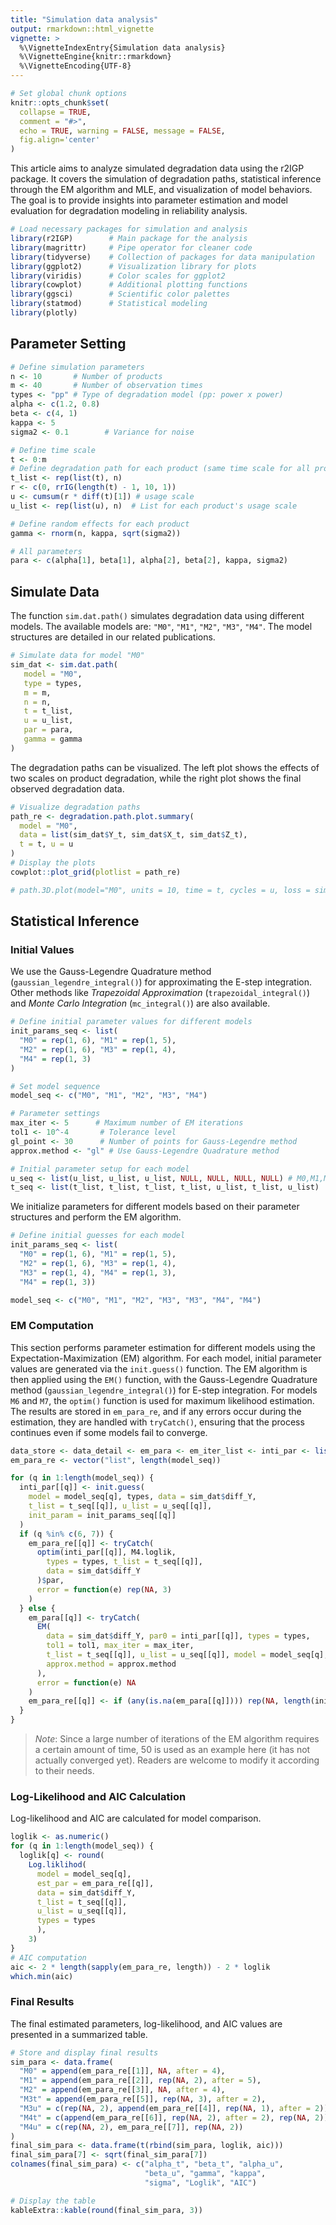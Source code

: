 ```yaml
---
title: "Simulation data analysis"
output: rmarkdown::html_vignette
vignette: >
  %\VignetteIndexEntry{Simulation data analysis}
  %\VignetteEngine{knitr::rmarkdown}
  %\VignetteEncoding{UTF-8}
---
```


```r
# Set global chunk options
knitr::opts_chunk$set(
  collapse = TRUE,
  comment = "#>",
  echo = TRUE, warning = FALSE, message = FALSE,
  fig.align='center'
)
```

This article aims to analyze simulated degradation data using the r2IGP package. It covers the simulation of degradation paths, statistical inference through the EM algorithm and MLE, and visualization of model behaviors. The goal is to provide insights into parameter estimation and model evaluation for degradation modeling in reliability analysis.


```r
# Load necessary packages for simulation and analysis
library(r2IGP)        # Main package for the analysis
library(magrittr)     # Pipe operator for cleaner code
library(tidyverse)    # Collection of packages for data manipulation
library(ggplot2)      # Visualization library for plots
library(viridis)      # Color scales for ggplot2
library(cowplot)      # Additional plotting functions
library(ggsci)        # Scientific color palettes
library(statmod)      # Statistical modeling
library(plotly)
```


## Parameter Setting


```r
# Define simulation parameters
n <- 10       # Number of products
m <- 40       # Number of observation times
types <- "pp" # Type of degradation model (pp: power x power)
alpha <- c(1.2, 0.8) 
beta <- c(4, 1)     
kappa <- 5           
sigma2 <- 0.1        # Variance for noise

# Define time scale
t <- 0:m
# Define degradation path for each product (same time scale for all products)
t_list <- rep(list(t), n)
r <- c(0, rrIG(length(t) - 1, 10, 1))
u <- cumsum(r * diff(t)[1]) # usage scale
u_list <- rep(list(u), n)  # List for each product's usage scale

# Define random effects for each product
gamma <- rnorm(n, kappa, sqrt(sigma2))

# All parameters
para <- c(alpha[1], beta[1], alpha[2], beta[2], kappa, sigma2)
```


## Simulate Data

The function `sim.dat.path()` simulates degradation data using different models. The available models are: `"M0"`, `"M1"`, `"M2"`, `"M3"`, `"M4"`. The model structures are detailed in our related publications.

```r
# Simulate data for model "M0"
sim_dat <- sim.dat.path(
   model = "M0", 
   type = types, 
   m = m, 
   n = n, 
   t = t_list, 
   u = u_list, 
   par = para, 
   gamma = gamma
)
```

The degradation paths can be visualized. The left plot shows the effects of two scales on product degradation, while the right plot shows the final observed degradation data.

```r
# Visualize degradation paths
path_re <- degradation.path.plot.summary(
  model = "M0",
  data = list(sim_dat$Y_t, sim_dat$X_t, sim_dat$Z_t),
  t = t, u = u
)
# Display the plots
cowplot::plot_grid(plotlist = path_re)
```

```r
# path.3D.plot(model="M0", units = 10, time = t, cycles = u, loss = sim_dat$Y_t) 
```

## Statistical Inference

### Initial Values 

We use the Gauss-Legendre Quadrature method (`gaussian_legendre_integral()`) for approximating the E-step integration. Other methods like *Trapezoidal Approximation* (`trapezoidal_integral()`) and *Monte Carlo Integration* (`mc_integral()`) are also available.

```r
# Define initial parameter values for different models
init_params_seq <- list(
  "M0" = rep(1, 6), "M1" = rep(1, 5),
  "M2" = rep(1, 6), "M3" = rep(1, 4),
  "M4" = rep(1, 3)
)

# Set model sequence
model_seq <- c("M0", "M1", "M2", "M3", "M4")

# Parameter settings
max_iter <- 5      # Maximum number of EM iterations
tol1 <- 10^-4       # Tolerance level
gl_point <- 30      # Number of points for Gauss-Legendre method
approx.method <- "gl" # Use Gauss-Legendre Quadrature method

# Initial parameter setup for each model
u_seq <- list(u_list, u_list, u_list, NULL, NULL, NULL, NULL) # M0,M1,M2,M3t,M3u,M4t,M4u
t_seq <- list(t_list, t_list, t_list, t_list, u_list, t_list, u_list) 
```

We initialize parameters for different models based on their parameter structures and perform the EM algorithm.

```r
# Define initial guesses for each model
init_params_seq <- list(
  "M0" = rep(1, 6), "M1" = rep(1, 5), 
  "M2" = rep(1, 6), "M3" = rep(1, 4), 
  "M3" = rep(1, 4), "M4" = rep(1, 3), 
  "M4" = rep(1, 3))

model_seq <- c("M0", "M1", "M2", "M3", "M3", "M4", "M4")
```

### EM Computation

This section performs parameter estimation for different models using the Expectation-Maximization (EM) algorithm. For each model, initial parameter values are generated via the `init.guess()` function. The EM algorithm is then applied using the `EM()` function, with the Gauss-Legendre Quadrature method (`gaussian_legendre_integral()`) for E-step integration. For models `M6` and `M7`, the `optim()` function is used for maximum likelihood estimation. The results are stored in `em_para_re`, and if any errors occur during the estimation, they are handled with `tryCatch()`, ensuring that the process continues even if some models fail to converge.


```r
data_store <- data_detail <- em_para <- em_iter_list <- inti_par <- list()
em_para_re <- vector("list", length(model_seq))

for (q in 1:length(model_seq)) {
  inti_par[[q]] <- init.guess(
    model = model_seq[q], types, data = sim_dat$diff_Y,
    t_list = t_seq[[q]], u_list = u_seq[[q]],
    init_param = init_params_seq[[q]]
  )
  if (q %in% c(6, 7)) {
    em_para_re[[q]] <- tryCatch(
      optim(inti_par[[q]], M4.loglik,
        types = types, t_list = t_seq[[q]],
        data = sim_dat$diff_Y
      )$par,
      error = function(e) rep(NA, 3)
    )
  } else {
    em_para[[q]] <- tryCatch(
      EM(
        data = sim_dat$diff_Y, par0 = inti_par[[q]], types = types,
        tol1 = tol1, max_iter = max_iter,
        t_list = t_seq[[q]], u_list = u_seq[[q]], model = model_seq[q], n_points = gl_point,
        approx.method = approx.method
      ),
      error = function(e) NA
    )
    em_para_re[[q]] <- if (any(is.na(em_para[[q]]))) rep(NA, length(init_params_seq[[q]])) else as.numeric(em_para[[q]]$par_re[em_para[[q]]$iter, ])
  }
}
```


> *Note*: Since a large number of iterations of the EM algorithm requires a certain amount of time, 50 is used as an example here (it has not actually converged yet). Readers are welcome to modify it according to their needs.

<!-- ### Plot EM Iterations -->

<!-- The `EM_iter_plot()` function visualizes the convergence of the EM algorithm through iteration plots. -->

<!-- ```{r eval=TRUE, include=TRUE, results='hide'} -->
<!-- # Define the names and order of parameters for each model -->
<!-- f_names_list <- list( -->
<!--   "M0" = list( -->
<!--     expression(hat(alpha)[t]), expression(hat(beta)[t]),  -->
<!--     expression(hat(alpha)[u]), expression(hat(beta)[u]),  -->
<!--     expression(hat(kappa)), expression(hat(sigma)^2) -->
<!--     ), -->
<!--   "M1" = list( -->
<!--     expression(hat(alpha)[t]), expression(hat(beta)[t]),  -->
<!--     expression(hat(alpha)[u]), expression(hat(beta)[u]),  -->
<!--     expression(hat(gamma)) -->
<!--     ), -->
<!--   "M2" = list( -->
<!--     expression(hat(alpha)[t]), expression(hat(beta)[t]),  -->
<!--     expression(hat(alpha)[u]), expression(hat(beta)[u]),  -->
<!--     expression(hat(kappa)), expression(hat(sigma)^2) -->
<!--     ), -->
<!--   "M3" = list( -->
<!--     expression(hat(alpha)), expression(hat(beta)),  -->
<!--     expression(hat(kappa)), expression(hat(sigma)^2) -->
<!--     ), -->
<!--   "M3" = list( -->
<!--     expression(hat(alpha)), expression(hat(beta)),  -->
<!--     expression(hat(kappa)), expression(hat(sigma)^2) -->
<!--     ), -->
<!--   "M4" = list( -->
<!--     expression(hat(alpha)), expression(hat(beta)),  -->
<!--     expression(hat(kappa)) -->
<!--     ), -->
<!--   "M4" = list( -->
<!--     expression(hat(alpha)), expression(hat(beta)),  -->
<!--     expression(hat(kappa)) -->
<!--     ) -->
<!-- ) -->

<!-- orders_list <- list( -->
<!--   "M0" = c("alpha_t", "beta_t", "alpha_u", "beta_u", "kappa", "sigma2"), -->
<!--   "M1" = c("alpha_t", "beta_t", "alpha_u", "beta_u", "gamma"), -->
<!--   "M2" = c("alpha_t", "beta_t", "alpha_u", "beta_u", "kappa", "sigma2"), -->
<!--   "M3" = c("alpha", "beta", "kappa", "sigma2"), "M3" = c("alpha", "beta", "kappa", "sigma2"), -->
<!--   "M4" = c("alpha", "beta", "gamma"), "M4" = c("alpha", "beta", "gamma") -->
<!-- ) -->
<!-- ``` -->

<!-- ```{r eval=TRUE, include=TRUE, results='hide'} -->
<!-- # Plot EM iteration results -->
<!-- iter_list <- list() -->
<!-- for (q in 1:5) { -->
<!--   em_iter_list[[q]] <- EM_iter_plot(em_para[[q]]$par_re[complete.cases(em_para[[q]]$par_re), ], -->
<!--     par = NULL, ncol = dim(em_para[[q]]$par_re)[2], ture_value = F, -->
<!--     orders = orders_list[[q]], f_names = f_names_list[[q]] -->
<!--   ) -->
<!-- } -->
<!-- cowplot::plot_grid(em_iter_list[[1]],  -->
<!--                    em_iter_list[[2]], -->
<!--                    em_iter_list[[3]], -->
<!--                    labels = c("M0", "M1", "M2"), -->
<!--                    ncol = 1 -->
<!--                    ) -->

<!-- cowplot::plot_grid(em_iter_list[[4]],  -->
<!--                    em_iter_list[[5]], -->
<!--                    labels = c("Time", "UV"), -->
<!--                    hjust = -0.2, -->
<!--                    ncol = 1 -->
<!--                    ) -->
<!-- ``` -->


### Log-Likelihood and AIC Calculation

Log-likelihood and AIC are calculated for model comparison.
```r
loglik <- as.numeric()
for (q in 1:length(model_seq)) {
  loglik[q] <- round(
    Log.liklihod(
      model = model_seq[q], 
      est_par = em_para_re[[q]], 
      data = sim_dat$diff_Y, 
      t_list = t_seq[[q]], 
      u_list = u_seq[[q]], 
      types = types
      ), 
    3)
}
# AIC computation
aic <- 2 * length(sapply(em_para_re, length)) - 2 * loglik
which.min(aic)
```


### Final Results

The final estimated parameters, log-likelihood, and AIC values are presented in a summarized table.

```r
# Store and display final results
sim_para <- data.frame(
  "M0" = append(em_para_re[[1]], NA, after = 4),
  "M1" = append(em_para_re[[2]], rep(NA, 2), after = 5),
  "M2" = append(em_para_re[[3]], NA, after = 4),
  "M3t" = append(em_para_re[[5]], rep(NA, 3), after = 2),
  "M3u" = c(rep(NA, 2), append(em_para_re[[4]], rep(NA, 1), after = 2)),
  "M4t" = c(append(em_para_re[[6]], rep(NA, 2), after = 2), rep(NA, 2)),
  "M4u" = c(rep(NA, 2), em_para_re[[7]], rep(NA, 2))
)
final_sim_para <- data.frame(t(rbind(sim_para, loglik, aic)))
final_sim_para[7] <- sqrt(final_sim_para[7])
colnames(final_sim_para) <- c("alpha_t", "beta_t", "alpha_u",
                              "beta_u", "gamma", "kappa", 
                              "sigma", "Loglik", "AIC")

# Display the table
kableExtra::kable(round(final_sim_para, 3))
```
